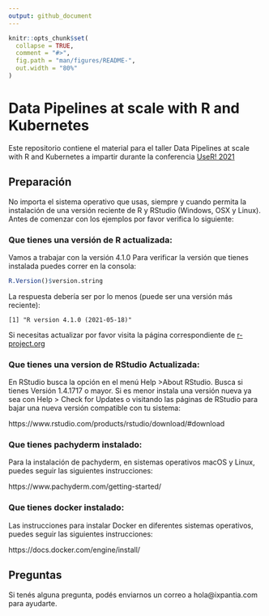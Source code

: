 ```yaml
---
output: github_document
---
```


<!-- README.md is generated from README.Rmd. Please edit that file -->

```r
knitr::opts_chunk$set(
  collapse = TRUE,
  comment = "#>",
  fig.path = "man/figures/README-",
  out.width = "80%"
)
```

# Data Pipelines at scale with R and Kubernetes

<!-- badges: start -->
<!-- badges: end -->

Este repositorio contiene el material para el taller Data Pipelines at scale 
with R and Kubernetes a impartir durante la conferencia [UseR! 2021](https://user2021.r-project.org/)

## Preparación 

No importa el sistema operativo que usas, siempre y cuando permita la instalación de una versión reciente de R y RStudio (Windows, OSX y Linux). Antes de comenzar con los ejemplos por favor verifica lo siguiente:

### **Que tienes una versión de R actualizada:** 
Vamos a trabajar con la versión 4.1.0 Para verificar la versión que tienes instalada puedes correr en la consola:

```r
R.Version()$version.string
```

La respuesta debería ser por lo menos (puede ser una versión más reciente):

    [1] "R version 4.1.0 (2021-05-18)"

Si necesitas actualizar por favor visita la página correspondiente de 
[r-project.org](https://cloud.r-project.org/)

### **Que tienes una version de RStudio Actualizada:**
En RStudio busca la opción en el menú Help >About RStudio. Busca si tienes Versión 1.4.1717 o mayor. Si es menor instala una versión nueva ya sea con Help > Check for Updates o visitando las páginas de RStudio para bajar una nueva versión compatible con tu sistema:

https://www.rstudio.com/products/rstudio/download/#download

### **Que tienes pachyderm instalado:**

Para la instalación de pachyderm, en sistemas operativos macOS y Linux, 
puedes seguir las siguientes instrucciones:

https://www.pachyderm.com/getting-started/


### **Que tienes docker instalado:**

Las instrucciones para instalar Docker en diferentes sistemas operativos, 
puedes seguir las siguientes instrucciones:

https://docs.docker.com/engine/install/

## Preguntas

Si tenés alguna pregunta, podés enviarnos un correo a hola@ixpantia.com para
ayudarte.


